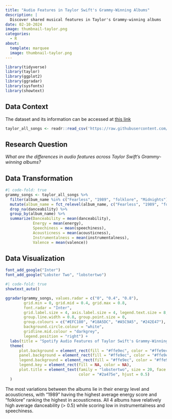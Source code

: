 ```yaml
---
title: "Audio Features in Taylor Swift's Grammy-Winning Albums"
description: |
  Discover shared musical features in Taylor's Grammy-winning albums
date: 02-10-2024
image: thumbnail-taylor.png
categories: 
  - R
about: 
  template: marquee
  image: thumbnail-taylor.png
---
```


```r
library(tidyverse)
library(taylor)
library(ggplot2)
library(ggradar)
library(sysfonts)
library(showtext)
```

## Data Context

The dataset and its information can be accessed at <a href="https://github.com/rfordatascience/tidytuesday/tree/master/data/2023/2023-10-17" target="_blank" rel="noopener">this link</a> 

```r
taylor_all_songs <- readr::read_csv('https://raw.githubusercontent.com/rfordatascience/tidytuesday/master/data/2023/2023-10-17/taylor_all_songs.csv')
```

## Research Question

*What are the differences in audio features across Taylor Swift's Grammy-winning albums?*

## Data Transformation

```r
#| code-fold: true
grammy_songs <- taylor_all_songs %>%
  filter(album_name %in% c("Fearless", "1989", "folklore", "Midnights")) %>%
  mutate(album_name = fct_relevel(album_name, c("Fearless", "1989", "folklore", "Midnights"))) %>%
  drop_na(danceability) %>%
  group_by(album_name) %>%
  summarize(Danceability = mean(danceability), 
            Energy = mean(energy), 
            Speechiness = mean(speechiness), 
            Acousticness = mean(acousticness), 
            Instrumentalness = mean(instrumentalness),
            Valence = mean(valence))
```

## Data Visualization

```r
font_add_google("Inter")
font_add_google("Lobster Two", "lobstertwo")
```

```r
#| code-fold: true
showtext_auto()

ggradar(grammy_songs, values.radar = c("0", "0.4", "0.8"),
        grid.min = 0, grid.mid = 0.4, grid.max = 0.8, 
        font.radar = "Inter",
        grid.label.size = 4, axis.label.size = 4, legend.text.size = 8,
        group.line.width = 0.8, group.point.size = 0,
        group.colours = c("#EFC180", "#18A5DC", "#A5C9A5", "#242E47"), 
        background.circle.colour = "white",
        gridline.mid.colour = "darkgrey",
        legend.position = "right") + 
  labs(title = "Spotify Audio Features of Taylor Swift's Grammy-Winning Albums") +
  theme(
      plot.background = element_rect(fill = "#ffe9ec", color = "#ffe9ec"),
      panel.background = element_rect(fill = "#ffe9ec", color = "#ffe9ec"),
      legend.background = element_rect(fill = "#ffe9ec", color = "#ffe9ec"),
      legend.key = element_rect(fill = NA, color = NA),
      plot.title = element_text(family = "lobstertwo", size = 20, face = "bold", 
                                color = "#2a475e", hjust = 0.5)
  )
```

The most variations between the albums lie in their energy level and acousticness, with "1989" having the highest average energy score and "folklore" ranking the highest in acousticness. All 4 albums have relatively high average danceability (> 0.5) while scoring low in instrumentalness and speechiness. 